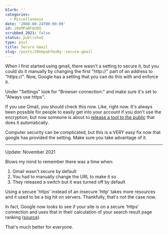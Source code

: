 ```yaml
---
blurb: ''
categories:
  - Miscellaneous
date: '2008-08-24T00:00:00'
id: 20eMPaBFmU0Q
scrubbed_2021: false
status: published
type: post
title: Secure Gmail
slug: /posts/20empabfmu0q--secure-gmail
---
```


When I first started using gmail, there wasn't a setting to secure it, but you could do it manually by changing the first "http://" part of an address to "https://". Now, Google has a setting that you can do this with and enforce it. 

Under "Settings" look for "Browser connection:" and make sure it's set to "Always use https".

If you use Gmail, you should check this now. Like, right now. It's always been possible for people to easily get into your account if you don't use the encryption, but now someone is about to [release a tool to the public](http://www.webmonkey.com/blog/Why_You_Should_Turn_Gmail_s_SSL_Feature_On_Now) that does it automatically. 

Computer security can be complicated, but this is a VERY easy fix now that google has provided the setting. Make sure you take advantage of it.

---

Update: November 2021

Blows my mind to remember there was a time when:

1. Gmail wasn't secure by default
2. You had to manually change the URL to make it so
3. They released a switch but it was turned off by default

Using a secure 'https' instead of an insecure 'http' takes more resources and it used to be a big hit on servers. Thankfully, that's not the case now. 

In fact, Google now looks to see if your site is on a secure 'https' connection and uses that in their calculation of your search result page ranking ([source](https://developers.google.com/search/blog/2014/08/https-as-ranking-signal)). 

That's much better for everyone. 

